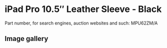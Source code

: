 # iPad Pro 10.5″ Leather Sleeve - Black

Part number, for search engines, auction websites and such: MPU62ZM/A

## Image gallery

<div style={{ width: "768px" }}>
  <GalleryComponent
    images={[
      {
        original: "/everysource/MPU62",
        thumbnail: "/everypreview/MPU62",
      },
      {
        original: "/everysource/MPU62_AV2",
        thumbnail: "/everypreview/MPU62_AV2",
      },
      {
        original: "/everysource/MPU62_AV3",
        thumbnail: "/everypreview/MPU62_AV3",
      }
    ]}
  />
</div>